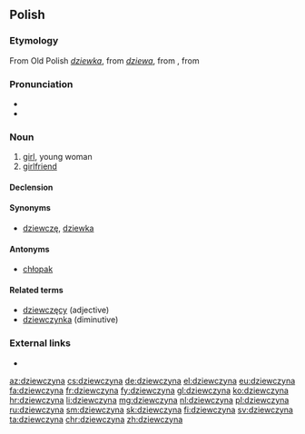 ==Polish==

===Etymology===
From Old Polish ''[[dziewka]]'', from ''[[dziewa]]'', from {{etyl|sla-pro|pl}} {{m|sla-pro|*děva}}, from {{etyl|ine-pro|pl}} {{m|ine-pro|*dhē-}}

===Pronunciation===
* {{IPA|/d͡ʑɛfˈt͡ʂɨna/|lang=pl}}
* {{audio|pl-dziewczyna.ogg|audio|lang=pl}}

===Noun===
{{pl-noun|f|dim=dziewczynka}}

# [[girl]], young woman
# [[girlfriend]]

====Declension====
{{pl-decl-noun
|dziewczyna|dziewczyny
|dziewczyny|dziewczyn
|dziewczynie|dziewczynom
|dziewczynę|dziewczyny
|dziewczyną|dziewczynami
|dziewczynie|dziewczynach
|dziewczyno|dziewczyny
}}

====Synonyms====
*[[dziewczę]], [[dziewka]]

====Antonyms====
* [[chłopak]]

====Related terms====
* [[dziewczęcy]] (adjective)
* [[dziewczynka]] (diminutive)

===External links===
* {{R:PWN}}

[[az:dziewczyna]]
[[cs:dziewczyna]]
[[de:dziewczyna]]
[[el:dziewczyna]]
[[eu:dziewczyna]]
[[fa:dziewczyna]]
[[fr:dziewczyna]]
[[fy:dziewczyna]]
[[gl:dziewczyna]]
[[ko:dziewczyna]]
[[hr:dziewczyna]]
[[li:dziewczyna]]
[[mg:dziewczyna]]
[[nl:dziewczyna]]
[[pl:dziewczyna]]
[[ru:dziewczyna]]
[[sm:dziewczyna]]
[[sk:dziewczyna]]
[[fi:dziewczyna]]
[[sv:dziewczyna]]
[[ta:dziewczyna]]
[[chr:dziewczyna]]
[[zh:dziewczyna]]